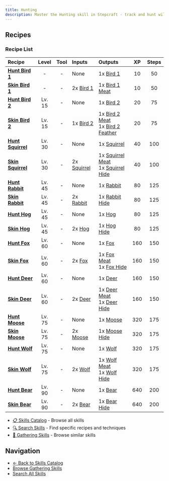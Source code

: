 ```yaml
---
title: Hunting
description: Master the Hunting skill in Stepcraft - track and hunt wild animals for meat, hides, and other valuable materials
---
```


## Recipes

### Recipe List

| Recipe | Level | Tool | Inputs | Outputs | XP | Steps |
|:-------|:-----:|:----:|:-------|:--------|:--:|:-----:|
| <a id="hunt_bird_1"></a>**[Hunt Bird 1](/docs/resources/individual/bird_1)** | - | - | None | 1x [Bird 1](/docs/resources/individual/bird_1) | 10 | 50 |
| <a id="skin_bird_1"></a>**[Skin Bird 1](/docs/resources/individual/bird_1_meat)** | - | - | 2x [Bird 1](/docs/resources/individual/bird_1) | 1x [Bird 1 Meat](/docs/resources/individual/bird_1_meat) | 10 | 50 |
| <a id="hunt_bird_2"></a>**[Hunt Bird 2](/docs/resources/individual/bird_2)** | Lv. 15 | - | None | 1x [Bird 2](/docs/resources/individual/bird_2) | 20 | 75 |
| <a id="skin_bird_2"></a>**[Skin Bird 2](/docs/resources/individual/bird_2_meat)** | Lv. 15 | - | 1x [Bird 2](/docs/resources/individual/bird_2) | 1x [Bird 2 Meat](/docs/resources/individual/bird_2_meat)<br/>1x [Bird 2 Feather](/docs/resources/individual/bird_2_feather) | 20 | 75 |
| <a id="hunt_squirrel"></a>**[Hunt Squirrel](/docs/resources/individual/squirrel)** | Lv. 30 | - | None | 1x [Squirrel](/docs/resources/individual/squirrel) | 40 | 100 |
| <a id="skin_squirrel"></a>**[Skin Squirrel](/docs/resources/individual/squirrel_meat)** | Lv. 30 | - | 2x [Squirrel](/docs/resources/individual/squirrel) | 1x [Squirrel Meat](/docs/resources/individual/squirrel_meat)<br/>1x [Squirrel Hide](/docs/resources/individual/squirrel_hide) | 40 | 100 |
| <a id="hunt_rabbit"></a>**[Hunt Rabbit](/docs/resources/individual/rabbit)** | Lv. 45 | - | None | 1x [Rabbit](/docs/resources/individual/rabbit) | 80 | 125 |
| <a id="skin_rabbit"></a>**[Skin Rabbit](/docs/resources/individual/rabbit_hide)** | Lv. 45 | - | 2x [Rabbit](/docs/resources/individual/rabbit) | 1x [Rabbit Hide](/docs/resources/individual/rabbit_hide) | 80 | 125 |
| <a id="hunt_hog"></a>**[Hunt Hog](/docs/resources/individual/hog)** | Lv. 45 | - | None | 1x [Hog](/docs/resources/individual/hog) | 80 | 125 |
| <a id="skin_hog"></a>**[Skin Hog](/docs/resources/individual/hog_hide)** | Lv. 45 | - | 2x [Hog](/docs/resources/individual/hog) | 1x [Hog Hide](/docs/resources/individual/hog_hide) | 80 | 125 |
| <a id="hunt_fox"></a>**[Hunt Fox](/docs/resources/individual/fox)** | Lv. 60 | - | None | 1x [Fox](/docs/resources/individual/fox) | 160 | 150 |
| <a id="skin_fox"></a>**[Skin Fox](/docs/resources/individual/fox_meat)** | Lv. 60 | - | 2x [Fox](/docs/resources/individual/fox) | 1x [Fox Meat](/docs/resources/individual/fox_meat)<br/>1x [Fox Hide](/docs/resources/individual/fox_hide) | 160 | 150 |
| <a id="hunt_deer"></a>**[Hunt Deer](/docs/resources/individual/deer)** | Lv. 60 | - | None | 1x [Deer](/docs/resources/individual/deer) | 160 | 150 |
| <a id="skin_deer"></a>**[Skin Deer](/docs/resources/individual/deer_meat)** | Lv. 60 | - | 2x [Deer](/docs/resources/individual/deer) | 1x [Deer Meat](/docs/resources/individual/deer_meat)<br/>1x [Deer Hide](/docs/resources/individual/deer_hide) | 160 | 150 |
| <a id="hunt_moose"></a>**[Hunt Moose](/docs/resources/individual/moose)** | Lv. 75 | - | None | 1x [Moose](/docs/resources/individual/moose) | 320 | 175 |
| <a id="skin_moose"></a>**[Skin Moose](/docs/resources/individual/moose_hide)** | Lv. 75 | - | 2x [Moose](/docs/resources/individual/moose) | 1x [Moose Hide](/docs/resources/individual/moose_hide) | 320 | 175 |
| <a id="hunt_wolf"></a>**[Hunt Wolf](/docs/resources/individual/wolf)** | Lv. 75 | - | None | 1x [Wolf](/docs/resources/individual/wolf) | 320 | 175 |
| <a id="skin_wolf"></a>**[Skin Wolf](/docs/resources/individual/wolf_meat)** | Lv. 75 | - | 2x [Wolf](/docs/resources/individual/wolf) | 1x [Wolf Meat](/docs/resources/individual/wolf_meat)<br/>1x [Wolf Hide](/docs/resources/individual/wolf_hide) | 320 | 175 |
| <a id="hunt_bear"></a>**[Hunt Bear](/docs/resources/individual/bear)** | Lv. 90 | - | None | 1x [Bear](/docs/resources/individual/bear) | 640 | 200 |
| <a id="skin_bear"></a>**[Skin Bear](/docs/resources/individual/bear_hide)** | Lv. 90 | - | 2x [Bear](/docs/resources/individual/bear) | 1x [Bear Hide](/docs/resources/individual/bear_hide) | 640 | 200 |## Related Content

- [📋 Skills Catalog](/docs/skills) - Browse all skills
- [🔍 Search Skills](/search) - Find specific recipes and techniques
- [📝 Gathering Skills](/docs/skills#gathering) - Browse similar skills

## Navigation

- [← Back to Skills Catalog](/docs/skills)
- [Browse Gathering Skills](/docs/skills#gathering)
- [Search All Skills](/search)
